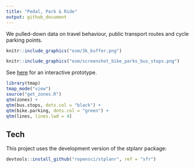```yaml
---
title: "Pedal, Park & Ride"
output: github_document
---
```


We pulled-down data on travel behaviour, public transport routes and cycle parking points.

```r
knitr::include_graphics("osm/3k_buffer.png")
```

```r
knitr::include_graphics("osm/screenshot_bike_parks_bus_stops.png")
```

See [here](http://rpubs.com/RobinLovelace/316902) for an interactive prototype.


```r
library(tmap)
tmap_mode("view")
source("get_zones.R")
qtm(zones) +
qtm(bus.stops, dots.col = "black") +
qtm(bike.parking, dots.col = "green") +
qtm(lines, lines.lwd = 4)  
```



## Tech

This project uses the development version of the stplanr package:

```r
devtools::install_github("ropensci/stplanr", ref = "sfr")
```
